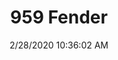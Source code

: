 ---
width: 2000
height: 1333
title: 959 Fender
description: The front fender on a Porsche 959 at Callas Rennsport.
date: 2/28/2020 10:36:02 AM
cameraMake: Sony
cameraModel: ILCE-7M3
lens: ZEISS Batis 2/40 CF
settingsfStop: f/5.6
settingsISO: ISO 200
settingsShutter: 1/40
settingsFocalLength: 40 mm
---